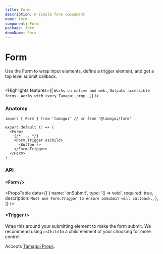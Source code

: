 ```yaml
---
title: Form
description: A simple form component
name: form
component: Form
package: form
demoName: Form
---
```


# Form

<Description>
  Use the Form to wrap input elements, define a trigger element, and get a top level
  submit callback.
</Description>

<HeroContainer>
  <FormsDemo />
</HeroContainer>

```tsx hero template=Forms

```

<Highlights
  features={[
    `Works on native and web.`,
    `Outputs accessible forms.`,
    `Works with every Tamagui prop.`,
  ]}
/>

### Anatomy

```tsx
import { Form } from 'tamagui' // or from '@tamagui/form'

export default () => (
  <Form>
    {/* ... */}
    <Form.Trigger asChild>
      <Button />
    </Form.Trigger>
  </Form>
)
```

### API

#### &lt;Form /&gt;

<PropsTable
  data={[
    {
      name: 'onSubmit',
      type: '() => void',
      required: true,
      description: `Must use Form.Trigger to ensure onSubmit will callback.`,
    },
  ]}
/>

#### &lt;Trigger /&gt;

Wrap this around your submitting element to make the form submit. We recommend using `asChild` to a child element of your choosing for more control.

Accepts [Tamagui Props](/docs/intro/props).
